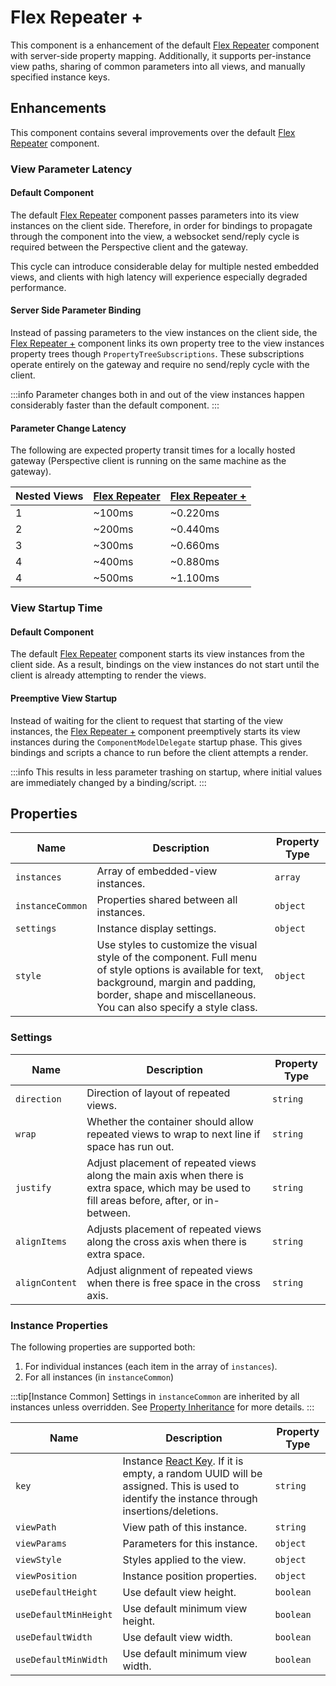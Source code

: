# Flex Repeater +

This component is a enhancement of the default [Flex Repeater] component with server-side property mapping.
Additionally, it supports per-instance view paths, sharing of common parameters into all views, and manually specified instance keys.

## Enhancements

This component contains several improvements over the default [Flex Repeater] component.

### View Parameter Latency

#### Default Component
The default [Flex Repeater] component passes parameters into its view instances on the client side.
Therefore, in order for bindings to propagate through the component into the view, a websocket send/reply cycle is required between the Perspective client and the gateway.

This cycle can introduce considerable delay for multiple nested embedded views, and clients with high latency will experience especially degraded performance.

#### Server Side Parameter Binding
Instead of passing parameters to the view instances on the client side, the [Flex Repeater +] component links its own property tree to the view instances property trees though `PropertyTreeSubscriptions`.
These subscriptions operate entirely on the gateway and require no send/reply cycle with the client.

:::info
Parameter changes both in and out of the view instances happen considerably faster than the default component.
:::


#### Parameter Change Latency

The following are expected property transit times for a locally hosted gateway (Perspective client is running on the same machine as the gateway).

<APITable>

| Nested Views | [Flex Repeater] | [Flex Repeater +] |
| -- | -- | -- |
| 1 | ~100ms | ~0.220ms |
| 2 | ~200ms | ~0.440ms |
| 3 | ~300ms | ~0.660ms |
| 4 | ~400ms | ~0.880ms |
| 4 | ~500ms | ~1.100ms |

</APITable>


### View Startup Time

#### Default Component
The default [Flex Repeater] component starts its view instances from the client side.
As a result, bindings on the view instances do not start until the client is already attempting to render the views.

#### Preemptive View Startup
Instead of waiting for the client to request that starting of the view instances, the [Flex Repeater +] component preemptively starts its view instances during the `ComponentModelDelegate` startup phase.
This gives bindings and scripts a chance to run before the client attempts a render.

:::info
This results in less parameter trashing on startup, where initial values are immediately changed by a binding/script.
:::


## Properties

<APITable>

| Name | Description | Property Type |
| -- | -- | -- |
| `instances` | Array of embedded-view instances. | `array` |
| `instanceCommon` | Properties shared between all instances. | `object` | 
| `settings` | Instance display settings. | `object` |
| `style` | Use styles to customize the visual style of the component. Full menu of style options is available for text, background, margin and padding, border, shape and miscellaneous. You can also specify a style class. | `object` | 

</APITable>

### Settings

<APITable>

| Name | Description | Property Type |
| -- | -- | -- |
| `direction` | Direction of layout of repeated views. | `string` |
| `wrap` | Whether the container should allow repeated views to wrap to next line if space has run out. | `string` | 
| `justify` | Adjust placement of repeated views along the main axis when there is extra space, which may be used to fill areas before, after, or in-between. | `string` |
| `alignItems` | Adjusts placement of repeated views along the cross axis when there is extra space. | `string` |
| `alignContent` | Adjust alignment of repeated views when there is free space in the cross axis. | `string` |

</APITable>



### Instance Properties

The following properties are supported both:
1. For individual instances (each item in the array of `instances`).
2. For all instances (in `instanceCommon`)

:::tip[Instance Common]
Settings in `instanceCommon` are inherited by all instances unless overridden. See [Property Inheritance](./property-inheritance) for more details.
:::

<APITable>

| Name | Description | Property Type |
| -- | -- | -- |
| `key` | Instance [React Key]. If it is empty, a random UUID will be assigned. This is used to identify the instance through insertions/deletions. | `string` |
| `viewPath` | View path of this instance. | `string` |
| `viewParams` | Parameters for this instance. | `object` | 
| `viewStyle` | Styles applied to the view. | `object` |
| `viewPosition` | Instance position properties. | `object` |
| `useDefaultHeight` | Use default view height. | `boolean` |
| `useDefaultMinHeight` | Use default minimum view height. | `boolean` |
| `useDefaultWidth` | Use default view width. | `boolean` |
| `useDefaultMinWidth` | Use default minimum view width. | `boolean` |

</APITable>


<DocCardList />

[Flex Repeater]: https://www.docs.inductiveautomation.com/docs/8.1/appendix/components/perspective-components/perspective-embedding-palette/perspective-flex-repeater
[Flex Repeater +]: ./
[React Key]: https://react.dev/learn/rendering-lists#keeping-list-items-in-order-with-key